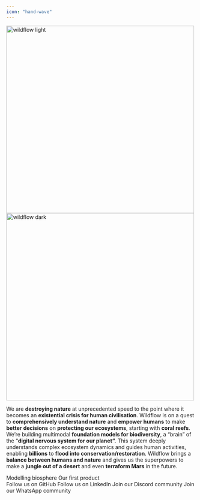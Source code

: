 ```yaml
---
icon: "hand-wave"
---
```


<img
  width="500"
  className="block dark:hidden"
  src="/images/hero-light.svg"
  alt="wildflow light"
/>
<img
  width="500"
  className="hidden dark:block"
  src="/images/hero-dark.svg"
  alt="wildflow dark"
/>

We are **destroying nature** at unprecedented speed to the point where it becomes an **existential crisis for human civilisation**. Wildflow is on a quest to **comprehensively understand nature** and **empower humans** to make **better** **decisions** on **protecting our ecosystems**, starting with **coral reefs**. We’re building multimodal **foundation models for biodiversity**, a “brain” of the “**digital nervous system for our planet”.** This system deeply understands complex ecosystem dynamics and guides human activities, enabling **billions** to **flood into conservation/restoration**. Wildflow brings a **balance between humans and nature** and gives us the superpowers to make a **jungle out of a desert** and even **terraform Mars** in the future.

<CardGroup cols={2}>
  <Card title="What is Wildflow?" icon="circle-question" href="wildflow">
    Modelling biosphere
  </Card>
  <Card title="Wildflow Coral" icon="microchip-ai" href="coral">
    Our first product
  </Card>
</CardGroup>

<br />

<CardGroup cols={2}>
  <Card
    title="GitHub"
    icon="github"
    href="https://github.com/wildflowai/platform"
  >
    Follow us on GitHub
  </Card>
  <Card
    title="LinkedIn"
    icon="linkedin"
    href="https://linkedin.com/company/wildflowai"
  >
    Follow us on LinkedIn
  </Card>
  <Card title="Discord" icon="discord" href="https://wildflow.ai/discord">
    Join our Discord community
  </Card>
  <Card title="WhatsApp" icon="whatsapp" href="https://wildflow.ai/whatsapp">
    Join our WhatsApp community
  </Card>
</CardGroup>
